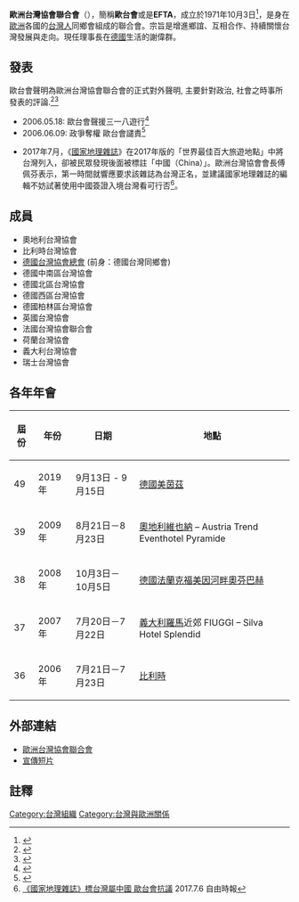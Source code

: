 '''歐洲台灣協會聯合會'''（{{lang|en|European Federation of Taiwanese Associations}}），簡稱'''歐台會'''或是'''EFTA'''，成立於1971年10月3日<ref>{{Cite web |url = https://www.facebook.com/%E6%AD%90%E6%B4%B2%E5%8F%B0%E7%81%A3%E5%8D%94%E6%9C%83-European-Federation-of-Taiwanese-Associations-950054818443760/?hc_ref=ARTPJ2CyOnUwY2rLlRtA7_0jv5GkaWa_BMod6gI9eQI_fDamDjqjk7rGy3IJhfssh4w |title = 歐洲台灣協會 |publisher = [[Facebook|Facebook]] |access-date = 2017-11-08 |archive-date = 2020-02-02 |archive-url = https://web.archive.org/web/20200202062608/https://www.facebook.com/%E6%AD%90%E6%B4%B2%E5%8F%B0%E7%81%A3%E5%8D%94%E6%9C%83-European-Federation-of-Taiwanese-Associations-950054818443760/?hc_ref=ARTPJ2CyOnUwY2rLlRtA7_0jv5GkaWa_BMod6gI9eQI_fDamDjqjk7rGy3IJhfssh4w |dead-url = no }}</ref>，是身在[[歐洲|歐洲]]各國的[[台灣人|台灣人]]同鄉會組成的聯合會。宗旨是增進鄉誼、互相合作、持續關懷台灣發展與走向。現任理事長在[[德國|德國]]生活的謝偉群。

== 發表 ==
歐台會聲明為歐洲台灣協會聯合會的正式對外聲明, 主要針對政治, 社會之時事所發表的評論.<ref>{{cite news| title=歐台會：延押陳水扁造成未審先判的偏見| url=http://www.cna.com.tw/ShowNews/Detail.aspx?pSearchDate=&pNewsID=200907140303&pType0=OPL&pType1=PF&pTypeSel=0| date=2009-07-14| publisher=中央社| author=林育立| deadurl=yes| archiveurl=https://web.archive.org/web/20090715050033/http://www.cna.com.tw/ShowNews/Detail.aspx?pSearchDate=&pNewsID=200907140303&pType0=OPL&pType1=PF&pTypeSel=0| archivedate=2009-07-15}}</ref><ref>{{cite news| title=聲援 扁辦找監院 歐洲飄黃絲帶| url=http://www.libertytimes.com/2009/new/jul/14/today-fo6-2.htm| date=2009-07-14| publisher=自由時報| author=胡蕙寧| deadurl=yes| archiveurl=https://archive.is/20130103180828/http://www.libertytimes.com/2009/new/jul/14/today-fo6-2.htm| archivedate=2013-01-03}}</ref>

* 2006.05.18: 歐台會聲援三一八遊行<ref>{{cite news| title=歐台會聲援三一八遊行| url=http://www.libertytimes.com.tw/2006/new/mar/18/today-p1.htm| date=2006-05-18| publisher=自由時報| accessdate=2006-05-18| author=胡蕙寧| archive-date=2011-02-06| archive-url=https://web.archive.org/web/20110206100452/http://www.libertytimes.com.tw/2006/new/mar/18/today-p1.htm| dead-url=no}}</ref>
* 2006.06.09: 政爭奪權 歐台會譴責<ref>{{cite news| title=政爭奪權 歐台會譴責| url=http://www.libertytimes.com.tw/2006/new/jun/9/today-p3.htm| date=2006-06-09| publisher=自由時報| accessdate=2006-06-09| author=胡蕙寧| archive-date=2007-10-09| archive-url=https://web.archive.org/web/20071009141031/http://www.libertytimes.com.tw/2006/new/jun/9/today-p3.htm| dead-url=no}}</ref>

*2017年7月，《[[國家地理雜誌|國家地理雜誌]]》在2017年版的「世界最佳百大旅遊地點」中將台灣列入，卻被民眾發現後面被標註「中國（China）」。歐洲台灣協會會長傅佩芬表示，第一時間就響應要求該雜誌為台灣正名，並建議國家地理雜誌的編輯不妨試著使用中國簽證入境台灣看可行否<ref>[http://news.ltn.com.tw/news/world/breakingnews/2122700 《國家地理雜誌》標台灣屬中國 歐台會抗議] {{Wayback|url=http://news.ltn.com.tw/news/world/breakingnews/2122700 |date=20200202062548 }} 2017.7.6 自由時報</ref>。

==成員==
* 奧地利台灣協會
* 比利時台灣協會
* [https://www.taiwanverein.de/zh-hant/%E9%97%9C%E6%96%BC%E5%8F%B0%E7%81%A3%E5%8D%94%E6%9C%83 德國台灣協會總會] {{Wayback|url=https://www.taiwanverein.de/zh-hant/%E9%97%9C%E6%96%BC%E5%8F%B0%E7%81%A3%E5%8D%94%E6%9C%83 |date=20210701003601 }}(前身：德國台灣同鄉會)
* 德國中南區台灣協會
* 德國北區台灣協會
* 德國西區台灣協會
* 德國柏林區台灣協會
* 英國台灣協會
* 法國台灣協會聯合會
* 荷蘭台灣協會
* 義大利台灣協會
* 瑞士台灣協會

== 各年年會 ==
{| class="wikitable" 
|- 
! 屆份 || 年份 || 日期 || 地點
|-
| 49 || 2019年 || 9月13日 - 9月15日 || [[德國|德國]][[美茵茲|美茵茲]]
|- 
| 39 || 2009年 || 8月21日－8月23日 || [[奧地利|奧地利]][[維也納|維也納]] – Austria Trend Eventhotel Pyramide
|-
| 38 || 2008年 || 10月3日－10月5日 || [[德國|德國]][[美因河畔法蘭克福|法蘭克福]][[美因河畔奧芬巴赫|美因河畔奧芬巴赫]]
|- 
| 37 || 2007年 || 7月20日－7月22日 || [[義大利|義大利]][[羅馬|羅馬]]近郊 FIUGGI – Silva Hotel Splendid
|-
| 36 || 2006年 || 7月21日－7月23日 || [[比利時|比利時]]
|}

== 外部連結 ==
*[https://eftaorg.wixsite.com/efta 歐洲台灣協會聯合會] {{Wayback|url=https://eftaorg.wixsite.com/efta |date=20200202062538 }}
*[http://www.youtube.com/watch?v=gTESpSBTetU&feature=PlayList&p=69C1257C7580C884&index=0 宣傳短片] {{Wayback|url=http://www.youtube.com/watch?v=gTESpSBTetU&feature=PlayList&p=69C1257C7580C884&index=0 |date=20200202062537 }}

== 註釋 ==
<references />


[[Category:台灣組織|Category:台灣組織]]
[[Category:台灣與歐洲關係|Category:台灣與歐洲關係]]